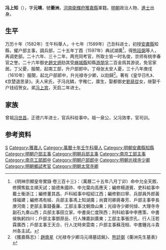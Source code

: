 {{明清人物信息框
| 姓名 = 馮上知
| 原名 =
| 圖片名稱= 
| 圖片大小 =
| 圖片說明 = 
| 最高職務 = 光禄寺少卿
| 國家 = 大明 
| 爵位 =
| 籍貫 = [[河南|河南]][[獲嘉縣|獲嘉縣]]
| 族裔 = 
| 字號 = 字元靖，號蘅洲
| 諡號 =
| 出生日期 = 嘉靖三十八年（1559年）己未十二月九日
| 出生地點 = 
| 逝世日期 = 萬曆四十五年丁巳（1617年）十一月十二日
| 逝世地點 =
| 墓葬 =
| 配偶 = 
| 親屬 = 
| 出身 =
* 萬曆十年（1582年）壬午科河南鄉試舉人
* 萬曆十七年（1589年）己丑科進士出身
| 經歷 =
| 著作 =  
}}
'''冯上知'''（{{bd|1559年||1617年||}}），字'''元靖'''，號'''蘅洲'''，[[河南|河南]][[衛輝府|衛輝府]][[獲嘉縣|獲嘉縣]]軍籍。[[明朝|明朝]]政治人物、[[進士|進士]]出身。

== 生平 ==
万历十年（1582年）壬午科舉人，十七年（1589年）己丑科进士，初授[[安肅縣|安肅縣]]知縣，擢户部主事，調兵部，二十五年丁酉（1597年）典試湖廣<ref>《明神宗顯皇帝實錄·卷三百十三》：（萬曆二十五年八月丁卯）命中允全天敘、修撰焦鈜主順天試；諭德朱國祚、中允葉向高應天；編修楊道賓、吏科給事中戴士衡浙江；編修董其昌、戶科給事中程紹江西；編修劉曰寧、兵部員外郎黃煒福建；編修馮有經、兵部主事馮上知湖廣；尚寶司卿蔣春芳、戶部主事李長庚河南；吏部主事錢養廉、工部主事沈朝煥山東；光祿寺少卿何倬、大理寺寺副石九奏山西；兵部主事田立家、中書吳仁度陝西；刑科給事中李應策、中書侯執躬四川；戶部主事鄧原岳、行人陳嘉訓廣東；工部主事張宗孔、行人汪若霖廣西；戶部主事王天合、行人沈時來雲南；戶部主事蘇茂相、中書鍾兆斗貴州各主試。</ref>，得[[熊廷弼|熊廷弼]]等人，再调吏部。二十六年、三十二年，两充同考官，所取士皆一时名俊，京师有桃李春官之誉。二十六年御史[[趙文炳|趙文炳]]劾其受[[麻城縣|麻城縣]]知縣[[游朋孚|游朋孚]]二百金爲其游说，免官家居。丁父憂，服闋，起南工部，升户部郎中。丁母张太安人憂，三十八年庚戌（1610年）服闋，起北户部郎中，升光禄寺少卿，以劾歸<ref>《獲嘉縣志》：[[趙南星|趙南星]]《光禄寺少卿冯元靖墓誌銘》、[[熊廷弼|熊廷弼]]《蘅洲先生墓表》</ref>。著有《皇华日札》、《京楚退思录》。夫人宋氏，子冯兆鳞，字稚仁，廪生，娶都御史[[劉易從|劉易從]]女，继娶千户钱绍贺女。弟[[冯上宾|冯上宾]]，天启二年进士。

== 家族 ==
曾祖[[冯世昌|冯世昌]]，正德六年进士，官兵科给事中。祖一泉公，父冯效孝，官司训。

== 参考资料 ==
{{reflist}}

{{萬曆十七年己丑科殿試金榜}}

{{Authority control}}

{{DEFAULTSORT:Feng冯}}
[[Category:冯姓|S]]
[[Category:獲嘉人|Category:獲嘉人]]
[[Category:萬曆十年壬午科舉人|Category:萬曆十年壬午科舉人]]
[[Category:明朝安肅縣知縣|Category:明朝安肅縣知縣]]
[[Category:明朝户部主事|Category:明朝户部主事]]
[[Category:明朝兵部主事|Category:明朝兵部主事]]
[[Category:南京工部主事|Category:南京工部主事]]
[[Category:南京工部郎中|Category:南京工部郎中]]
[[Category:明朝户部郎中|Category:明朝户部郎中]]
[[Category:明朝光禄寺少卿|Category:明朝光禄寺少卿]]
[[Category:明朝鄉試考官|Category:明朝鄉試考官]]
[[Category:明朝太常寺卿|Category:明朝太常寺卿]]
